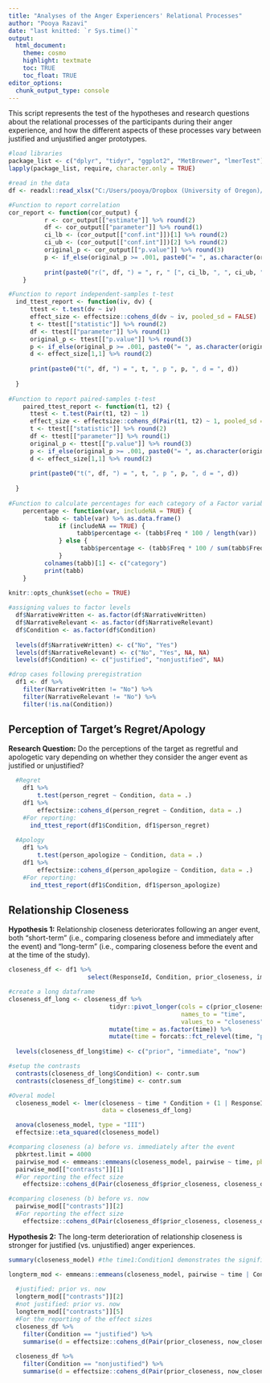 ```yaml
---
title: "Analyses of the Anger Experiencers' Relational Processes"
author: "Pooya Razavi"
date: "last knitted: `r Sys.time()`"
output: 
  html_document:
    theme: cosmo
    highlight: textmate
    toc: TRUE
    toc_float: TRUE
editor_options: 
  chunk_output_type: console
---
```


This script represents the test of the hypotheses and research questions about the relational processes of the participants during their anger experience, and how the different aspects of these processes vary between justified and unjustified anger prototypes.

```r
#load libraries
package_list <- c("dplyr", "tidyr", "ggplot2", "MetBrewer", "lmerTest")
lapply(package_list, require, character.only = TRUE)

#read in the data
df <- readxl::read_xlsx("C:/Users/pooya/Dropbox (University of Oregon)/Anger Dissertation/Prototype study analysis/ProcessedData_F21_W22_S22_F22.xlsx")

#Function to report correlation
cor_report <- function(cor_output) {
          r <- cor_output[["estimate"]] %>% round(2)
          df <- cor_output[["parameter"]] %>% round(1)
          ci_lb <- (cor_output[["conf.int"]])[1] %>% round(2)
          ci_ub <- (cor_output[["conf.int"]])[2] %>% round(2)
          original_p <- cor_output[["p.value"]] %>% round(3)
          p <- if_else(original_p >= .001, paste0("= ", as.character(original_p)), "< .001")
          
          print(paste0("r(", df, ") = ", r, " [", ci_lb, ", ", ci_ub, "], p ", p))
    }

#Function to report independent-samples t-test
  ind_ttest_report <- function(iv, dv) {
      ttest <- t.test(dv ~ iv)
      effect_size <- effectsize::cohens_d(dv ~ iv, pooled_sd = FALSE)
      t <- ttest[["statistic"]] %>% round(2)
      df <- ttest[["parameter"]] %>% round(1)
      original_p <- ttest[["p.value"]] %>% round(3)
      p <- if_else(original_p >= .001, paste0("= ", as.character(original_p)), "< .001")
      d <- effect_size[1,1] %>% round(2)    
      
      print(paste0("t(", df, ") = ", t, ", p ", p, ", d = ", d))
      
  }
  
#Function to report paired-samples t-test
    paired_ttest_report <- function(t1, t2) {
      ttest <- t.test(Pair(t1, t2) ~ 1)
      effect_size <- effectsize::cohens_d(Pair(t1, t2) ~ 1, pooled_sd = FALSE)
      t <- ttest[["statistic"]] %>% round(2)
      df <- ttest[["parameter"]] %>% round(1)
      original_p <- ttest[["p.value"]] %>% round(3)
      p <- if_else(original_p >= .001, paste0("= ", as.character(original_p)), "< .001")
      d <- effect_size[1,1] %>% round(2)    
      
      print(paste0("t(", df, ") = ", t, ", p ", p, ", d = ", d))
      
  }
  
#Function to calculate percentages for each category of a Factor variable
    percentage <- function(var, includeNA = TRUE) {
          tabb <- table(var) %>% as.data.frame()
              if (includeNA == TRUE) {
                   tabb$percentage <- (tabb$Freq * 100 / length(var))
              } else {
                    tabb$percentage <- (tabb$Freq * 100 / sum(tabb$Freq))
              }
          colnames(tabb)[1] <- c("category")
          print(tabb)
    }
    
knitr::opts_chunk$set(echo = TRUE)
```


```r
#assigning values to factor levels
  df$NarrativeWritten <- as.factor(df$NarrativeWritten)
  df$NarrativeRelevant <- as.factor(df$NarrativeRelevant)
  df$Condition <- as.factor(df$Condition)
  
  levels(df$NarrativeWritten) <- c("No", "Yes")
  levels(df$NarrativeRelevant) <- c("No", "Yes", NA, NA) 
  levels(df$Condition) <- c("justified", "nonjustified", NA)

#drop cases following preregistration
  df1 <- df %>% 
    filter(NarrativeWritten != "No") %>% 
    filter(NarrativeRelevant != "No") %>% 
    filter(!is.na(Condition))

```


## Perception of Target's Regret/Apology

**Research Question:** Do the perceptions of the target as regretful and apologetic vary depending on whether they consider the anger event as justified or unjustified? 

```r
  #Regret 
    df1 %>% 
        t.test(person_regret ~ Condition, data = .)
    df1 %>% 
        effectsize::cohens_d(person_regret ~ Condition, data = .)
    #For reporting:
      ind_ttest_report(df1$Condition, df1$person_regret)
      
  #Apology
    df1 %>% 
        t.test(person_apologize ~ Condition, data = .)
    df1 %>% 
        effectsize::cohens_d(person_apologize ~ Condition, data = .)
    #For reporting:
      ind_ttest_report(df1$Condition, df1$person_apologize)

```

## Relationship Closeness

**Hypothesis 1:** Relationship closeness deteriorates following an anger event, both “short-term” (i.e., comparing closeness before and immediately after the event) and “long-term” (i.e., comparing closeness before the event and at the time of the study).

```r
closeness_df <- df1 %>% 
                      select(ResponseId, Condition, prior_closeness, immed_closeness, now_closeness)

#create a long dataframe
closeness_df_long <- closeness_df %>% 
                            tidyr::pivot_longer(cols = c(prior_closeness, immed_closeness, now_closeness),
                                                names_to = "time",
                                                values_to = "closeness") %>% 
                            mutate(time = as.factor(time)) %>% 
                            mutate(time = forcats::fct_relevel(time, "prior_closeness", "immed_closeness", "now_closeness"))
                      
  levels(closeness_df_long$time) <- c("prior", "immediate", "now")

#setup the contrasts
  contrasts(closeness_df_long$Condition) <- contr.sum
  contrasts(closeness_df_long$time) <- contr.sum  

#Overal model
  closeness_model <- lmer(closeness ~ time * Condition + (1 | ResponseId),
                          data = closeness_df_long)

  anova(closeness_model, type = "III") 
  effectsize::eta_squared(closeness_model)

#comparing closeness (a) before vs. immediately after the event 
  pbkrtest.limit = 4000
  pairwise_mod <- emmeans::emmeans(closeness_model, pairwise ~ time, pbkrtest.limit = 4000)
  pairwise_mod[["contrasts"]][1]
  #For reporting the effect size
    effectsize::cohens_d(Pair(closeness_df$prior_closeness, closeness_df$immed_closeness) ~ 1, pooled_sd = FALSE)

#comparing closeness (b) before vs. now
  pairwise_mod[["contrasts"]][2]
  #For reporting the effect size
    effectsize::cohens_d(Pair(closeness_df$prior_closeness, closeness_df$now_closeness) ~ 1, pooled_sd = FALSE)

```

**Hypothesis 2:** The long-term deterioration of relationship closeness is stronger for justified (vs. unjustified) anger experiences.

```r
summary(closeness_model) #the time1:Condition1 demonstrates the significant interaction between time (prior vs. now) and anger type

longterm_mod <- emmeans::emmeans(closeness_model, pairwise ~ time | Condition, pbkrtest.limit = 4000)
  
  #justified: prior vs. now
  longterm_mod[["contrasts"]][2]
  #not justified: prior vs. now
  longterm_mod[["contrasts"]][5]
  #For the reporting of the effect sizes  
  closeness_df %>% 
    filter(Condition == "justified") %>% 
    summarise(d = effectsize::cohens_d(Pair(prior_closeness, now_closeness) ~ 1, pooled_sd = FALSE, data = .))
  
  closeness_df %>% 
    filter(Condition == "nonjustified") %>% 
    summarise(d = effectsize::cohens_d(Pair(prior_closeness, now_closeness) ~ 1, pooled_sd = FALSE, data = .))
    
```
